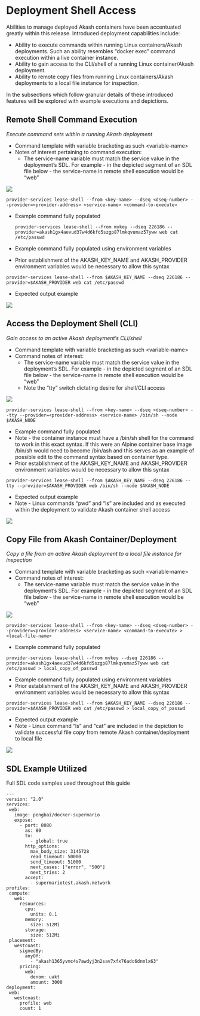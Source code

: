 # Deployment Shell Access

Abilities to manage deployed Akash containers have been accentuated greatly within this release.  Introduced deployment capabilities include:

* Ability to execute commands within running Linux containers/Akash deployments.  Such an ability resembles “docker exec” command execution within a live container instance.
* Ability to gain access to the CLI/shell of a running Linux container/Akash deployment.
* Ability to remote copy files from running Linux containers/Akash deployments to a local file instance for inspection.

In the subsections which follow granular details of these introduced features will be explored with example executions and depictions.&#x20;

## **Remote Shell Command Execution**

_Execute command sets within a running Akash deployment_

* Command template with variable bracketing as such \<variable-name>
* Notes of interest pertaining to command execution:
  * The service-name variable must match the service value in the deployment’s SDL.  For example - in the depicted segment of an SDL file below - the service-name in remote shell execution would be “web”

![](https://lh3.googleusercontent.com/BgF4dAJD-W3HKaLJM4xvmLk-BWxN7-OjD5QknE7kWV9K938u3MTZj0slv5VgFd8eC41QF0JmUtzcc4pCcu5PbG-HhgtDp7QCfIokY5AI1vlewgDo1E4QMKo4AXsUMMQOw7USXjSa=s0)

```
provider-services lease-shell --from <key-name> --dseq <dseq-number> --provider=<provider-address> <service-name> <command-to-execute>
```

*   Example command fully populated

    ```
    provider-services lease-shell --from mykey --dseq 226186 --provider=akash1gx4aevud37w4d6kfd5szgp87lmkqvumaz57yww web cat /etc/passwd
    ```
* Example command fully populated using environment variables
* Prior establishment of the AKASH\_KEY\_NAME and AKASH\_PROVIDER environment variables would be necessary to allow this syntax

```
provider-services lease-shell --from $AKASH_KEY_NAME --dseq 226186 --provider=$AKASH_PROVIDER web cat /etc/passwd
```

* Expected output example

![](https://lh4.googleusercontent.com/ME0D00NtelEkGHbiFQYO66gBbrPGs3IvyeNADitplLF2AE6h4JK-iaNCGEQ2C5qd2636lYvdRJRAXTnfFwGdYcJSKOe5TVtF\_sb3jDvbtfaQOFeyod8m3d146FB9Ga6eTJ49Cvu4=s0)



## **Access the Deployment Shell (CLI)**

_Gain access to an active Akash deployment’s CLI/shell_

* Command template with variable bracketing as such \<variable-name>
* Command notes of interest:
  * The service-name variable must match the service value in the deployment’s SDL.  For example - in the depicted segment of an SDL file below - the service-name in remote shell execution would be “web”
  * Note the “tty” switch dictating desire for shell/CLI access

![](https://lh3.googleusercontent.com/BgF4dAJD-W3HKaLJM4xvmLk-BWxN7-OjD5QknE7kWV9K938u3MTZj0slv5VgFd8eC41QF0JmUtzcc4pCcu5PbG-HhgtDp7QCfIokY5AI1vlewgDo1E4QMKo4AXsUMMQOw7USXjSa=s0)

```
provider-services lease-shell --from <key-name> --dseq <dseq-number> --tty --provider=<provider-address> <service-name> /bin/sh --node $AKASH_NODE
```

* Example command fully populated
* Note - the container instance must have a /bin/sh shell for the command to work in this exact syntax.  If this were an Alpine container base image /bin/sh would need to become /bin/ash and this serves as an example of possible edit to the command syntax based on container type.
* Prior establishment of the AKASH\_KEY\_NAME and AKASH\_PROVIDER environment variables would be necessary to allow this syntax

```
provider-services lease-shell --from $AKASH_KEY_NAME --dseq 226186 --tty --provider=$AKASH_PROVIDER web /bin/sh --node $AKASH_NODE
```



* Expected output example
* Note - Linux commands “pwd” and “ls” are included and as executed within the deployment to validate Akash container shell access

![](https://lh6.googleusercontent.com/6Bd4MCrhU71vIM5OzREMlV8DdxaSEO2T80PNzFJVO91mVrkDYzdBIZ45V10Crcazvpi6afl3ojocnUu\_8bnPgxHflJ6WJuZFvZsZpfcf19wna1xs1akzCEnNzghJLJP\_xYsVOB2F=s0)

## **Copy File from Akash Container/Deployment**

_Copy a file from an active Akash deployment to a local file instance for inspection_

* Command template with variable bracketing as such \<variable-name>
* Command notes of interest:
  * The service-name variable must match the service value in the deployment’s SDL.  For example - in the depicted segment of an SDL file below - the service-name in remote shell execution would be “web”

![](https://lh3.googleusercontent.com/BgF4dAJD-W3HKaLJM4xvmLk-BWxN7-OjD5QknE7kWV9K938u3MTZj0slv5VgFd8eC41QF0JmUtzcc4pCcu5PbG-HhgtDp7QCfIokY5AI1vlewgDo1E4QMKo4AXsUMMQOw7USXjSa=s0)

```
provider-services lease-shell --from <key-name> --dseq <dseq-number> --provider=<provider-address> <service-name> <command-to-execute> > <local-file-name>
```

* Example command fully populated

```
provider-services lease-shell --from mykey --dseq 226186 --provider=akash1gx4aevud37w4d6kfd5szgp87lmkqvumaz57yww web cat /etc/passwd > local_copy_of_passwd
```

* Example command fully populated using environment variables
* Prior establishment of the AKASH\_KEY\_NAME and AKASH\_PROVIDER environment variables would be necessary to allow this syntax

```
provider-services lease-shell --from $AKASH_KEY_NAME --dseq 226186 --provider=$AKASH_PROVIDER web cat /etc/passwd > local_copy_of_passwd
```

* Expected output example
* Note - Linux command “ls” and “cat” are included in the depiction to validate successful file copy from remote Akash container/deployment to local file

![](https://lh4.googleusercontent.com/cJd-e86o-vYhhPNsfLsOjxEXDM7Sb8d-AMkpjj5W8VJ9E0ynO-6RN\_nzHQIinb00vPgm8xfj0njYBw5-\_CqBuajPqE-sKcxrqkaehfF5Gf9RXiVJf27khnNxbm3lmYWtqTLN2Rfy=s0)

## **SDL Example Utilized**

Full SDL code samples used throughout this guide

```
---
version: "2.0"
services:
 web:
   image: pengbai/docker-supermario
   expose:
     - port: 8080
       as: 80
       to:
         - global: true
       http_options:
         max_body_size: 3145728
         read_timeout: 50000
         send_timeout: 51000
         next_cases: ["error", "500"]
         next_tries: 2
       accept:
         - supermariotest.akash.network
profiles:
 compute:
   web:
     resources:
       cpu:
         units: 0.1
       memory:
         size: 512Mi
       storage:
         size: 512Mi
 placement:
   westcoast:
     signedBy:
       anyOf:
         - "akash1365yvmc4s7awdyj3n2sav7xfx76adc6dnmlx63"
     pricing:
       web:
         denom: uakt
         amount: 3000
deployment:
 web:
   westcoast:
     profile: web
     count: 1
```
